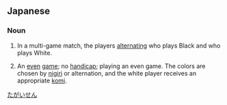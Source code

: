 ==Japanese==
{{ja-kanjitab|たが|o1=い|せん|yomi=y}}

===Noun===
{{ja-noun|たがいせん}}
# {{qualifier|go, historical}} In a multi-game match, the players [[alternating]] who plays Black and who plays White.
# {{qualifier|go}} An [[even]] [[game]]; no [[handicap]]; playing an even game. The colors are chosen by [[ニギリ|nigiri]] or alternation, and the white player receives an appropriate [[komi]].

[[Category:ja:Go|たがいせん]]